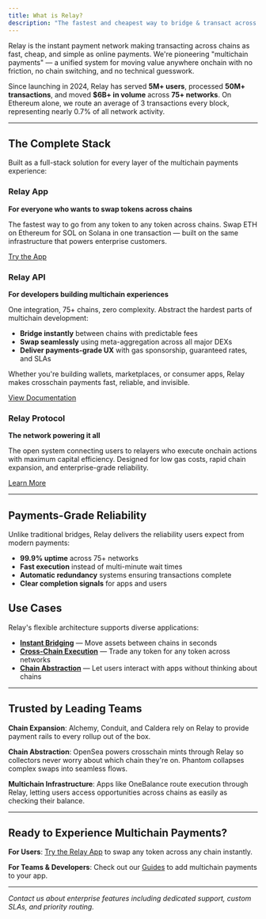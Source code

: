 ```yaml
---
title: What is Relay?
description: "The fastest and cheapest way to bridge & transact across chains"
---
```


Relay is the instant payment network making transacting across chains as fast, cheap, and simple as online payments. We're pioneering "multichain payments" — a unified system for moving value anywhere onchain with no friction, no chain switching, and no technical guesswork.

Since launching in 2024, Relay has served **5M+ users**, processed **50M+ transactions**, and moved **$6B+ in volume** across **75+ networks**. On Ethereum alone, we route an average of 3 transactions every block, representing nearly 0.7% of all network activity.

---

## The Complete Stack

Built as a full-stack solution for every layer of the multichain payments experience:

### Relay App

**For everyone who wants to swap tokens across chains**

The fastest way to go from any token to any token across chains. Swap ETH on Ethereum for SOL on Solana in one transaction — built on the same infrastructure that powers enterprise customers.

[Try the App](https://relay.link/)

### Relay API

**For developers building multichain experiences**

One integration, 75+ chains, zero complexity. Abstract the hardest parts of multichain development:

- **Bridge instantly** between chains with predictable fees
- **Swap seamlessly** using meta-aggregation across all major DEXs
- **Deliver payments-grade UX** with gas sponsorship, guaranteed rates, and SLAs

Whether you're building wallets, marketplaces, or consumer apps, Relay makes crosschain payments fast, reliable, and invisible.

[View Documentation](references/api/overview)

### Relay Protocol

**The network powering it all**

The open system connecting users to relayers who execute onchain actions with maximum capital efficiency. Designed for low gas costs, rapid chain expansion, and enterprise-grade reliability.

[Learn More](/references/protocol/overview)

---

## Payments-Grade Reliability

Unlike traditional bridges, Relay delivers the reliability users expect from modern payments:

- **99.9% uptime** across 75+ networks
- **Fast execution** instead of multi-minute wait times
- **Automatic redundancy** systems ensuring transactions complete
- **Clear completion signals** for apps and users

## Use Cases

Relay's flexible architecture supports diverse applications:

- [**Instant Bridging**](/use-cases/instant-bridging) — Move assets between chains in seconds
- [**Cross-Chain Execution**](/use-cases/cross-chain-execution) — Trade any token for any token across networks
- [**Chain Abstraction**](/use-cases/chain-abstraction) — Let users interact with apps without thinking about chains

---

## Trusted by Leading Teams

**Chain Expansion**: Alchemy, Conduit, and Caldera rely on Relay to provide payment rails to every rollup out of the box.

**Chain Abstraction**: OpenSea powers crosschain mints through Relay so collectors never worry about which chain they're on. Phantom collapses complex swaps into seamless flows.

**Multichain Infrastructure**: Apps like OneBalance route execution through Relay, letting users access opportunities across chains as easily as checking their balance.

---

## Ready to Experience Multichain Payments?

**For Users**: [Try the Relay App](https://relay.link/) to swap any token across any chain instantly.

**For Teams & Developers**: Check out our [Guides](/guides/bridging) to add multichain payments to your app.

---

*Contact us about enterprise features including dedicated support, custom SLAs, and priority routing.*
